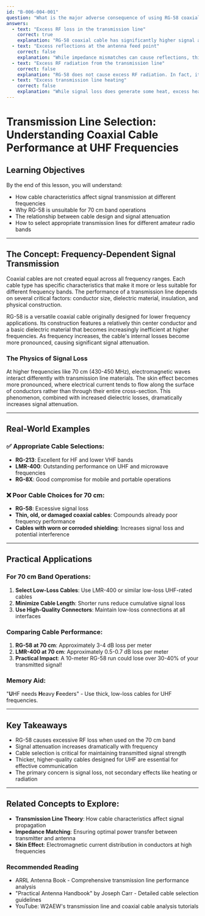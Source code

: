 ```yaml
---
id: "B-006-004-001"
question: "What is the major adverse consequence of using RG-58 coaxial cable for a transmission line operating on the 70 cm band?"
answers:
  - text: "Excess RF loss in the transmission line"
    correct: true
    explanation: "RG-58 coaxial cable has significantly higher signal attenuation (loss) at higher frequencies like the 70 cm band (430-450 MHz). Its physical construction and dielectric properties make it poorly suited for UHF frequencies, causing substantial signal degradation. At 70 cm, RG-58 can lose up to 3-4 dB per meter, which means a significant portion of your transmitted power is converted to heat instead of being radiated by the antenna."
  - text: "Excess reflections at the antenna feed point"
    correct: false
    explanation: "While impedance mismatches can cause reflections, this is not the primary issue with RG-58 on 70 cm. Impedance matching depends more on cable impedance (typically 50 ohms) and antenna characteristics, not inherent cable losses. Reflections are a separate issue from the excessive signal attenuation that characterizes RG-58 at UHF frequencies."
  - text: "Excess RF radiation from the transmission line"
    correct: false
    explanation: "RG-58 does not cause excess RF radiation. In fact, its shielding properties help prevent unwanted radiation. The primary problem is internal signal loss, not external radiation. A well-constructed coaxial cable is designed to contain the RF signal within its transmission line."
  - text: "Excess transmission line heating"
    correct: false
    explanation: "While signal loss does generate some heat, excess heating is a secondary consequence of the primary problem - signal attenuation. The main issue is the significant power loss, not the resulting heat generation. Transmission line heating becomes problematic only when extremely high power levels are used."
---
```


# Transmission Line Selection: Understanding Coaxial Cable Performance at UHF Frequencies

## Learning Objectives
By the end of this lesson, you will understand:
- How cable characteristics affect signal transmission at different frequencies
- Why RG-58 is unsuitable for 70 cm band operations
- The relationship between cable design and signal attenuation
- How to select appropriate transmission lines for different amateur radio bands

---

## The Concept: Frequency-Dependent Signal Transmission

Coaxial cables are not created equal across all frequency ranges. Each cable type has specific characteristics that make it more or less suitable for different frequency bands. The performance of a transmission line depends on several critical factors: conductor size, dielectric material, insulation, and physical construction.

RG-58 is a versatile coaxial cable originally designed for lower frequency applications. Its construction features a relatively thin center conductor and a basic dielectric material that becomes increasingly inefficient at higher frequencies. As frequency increases, the cable's internal losses become more pronounced, causing significant signal attenuation.

### The Physics of Signal Loss

At higher frequencies like 70 cm (430-450 MHz), electromagnetic waves interact differently with transmission line materials. The skin effect becomes more pronounced, where electrical current tends to flow along the surface of conductors rather than through their entire cross-section. This phenomenon, combined with increased dielectric losses, dramatically increases signal attenuation.

---

## Real-World Examples

### ✅ Appropriate Cable Selections:
- **RG-213**: Excellent for HF and lower VHF bands
- **LMR-400**: Outstanding performance on UHF and microwave frequencies
- **RG-8X**: Good compromise for mobile and portable operations

### ❌ Poor Cable Choices for 70 cm:
- **RG-58**: Excessive signal loss
- **Thin, old, or damaged coaxial cables**: Compounds already poor frequency performance
- **Cables with worn or corroded shielding**: Increases signal loss and potential interference

---

## Practical Applications

### For 70 cm Band Operations:
1. **Select Low-Loss Cables**: Use LMR-400 or similar low-loss UHF-rated cables
2. **Minimize Cable Length**: Shorter runs reduce cumulative signal loss
3. **Use High-Quality Connectors**: Maintain low-loss connections at all interfaces

### Comparing Cable Performance:
1. **RG-58 at 70 cm**: Approximately 3-4 dB loss per meter
2. **LMR-400 at 70 cm**: Approximately 0.5-0.7 dB loss per meter
3. **Practical Impact**: A 10-meter RG-58 run could lose over 30-40% of your transmitted signal!

### Memory Aid:
"**U**HF needs **H**eavy **F**eeders" - Use thick, low-loss cables for UHF frequencies.

---

## Key Takeaways

- RG-58 causes excessive RF loss when used on the 70 cm band
- Signal attenuation increases dramatically with frequency
- Cable selection is critical for maintaining transmitted signal strength
- Thicker, higher-quality cables designed for UHF are essential for effective communication
- The primary concern is signal loss, not secondary effects like heating or radiation

---

## Related Concepts to Explore:
- **Transmission Line Theory**: How cable characteristics affect signal propagation
- **Impedance Matching**: Ensuring optimal power transfer between transmitter and antenna
- **Skin Effect**: Electromagnetic current distribution in conductors at high frequencies

### Recommended Reading
- ARRL Antenna Book - Comprehensive transmission line performance analysis
- "Practical Antenna Handbook" by Joseph Carr - Detailed cable selection guidelines
- YouTube: W2AEW's transmission line and coaxial cable analysis tutorials